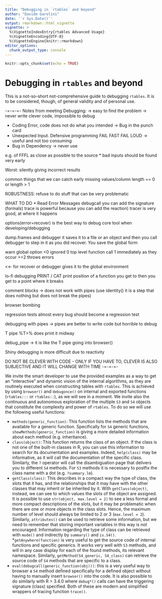 ```yaml
---
title: "Debugging in `rtables` and beyond"
author: "Davide Garolini"
date: '`r Sys.Date()`'
output: rmarkdown::html_vignette
vignette: >
  %\VignetteIndexEntry{rtables Advanced Usage}
  %\VignetteEncoding{UTF-8}
  %\VignetteEngine{knitr::rmarkdown}
editor_options: 
  chunk_output_type: console
---
```


```r
knitr::opts_chunk$set(echo = TRUE)
```

# Debugging in `rtables` and beyond

This is a not-so-short not-comprehensive guide to debugging `rtables`. It is to be considered, though, of general validity and of personal use.

-=-=-=- Notes from meeting
Debugging:
-> easy to find the problem
-> never write clever code, impossible to debug

* Coding Error, code does not do what you intended -> Bug in the punch card
* Unexpected Input. Defensive programming FAIL FAST FAIL LOUD -> useful and not too consuming
* Bug in Dependency -> never use 

e.g. of FFFL
as close as possible to the source
* bad inputs should be found very early


Worst: silently giving incorrect results

common things that we can catch early
missing values/column length == 0 or length > 1

ROBUSTNESS: refuse to do stuff that can be very problematic

WHAT TO DO
* Read Error Messages
debugcall you can add the signature (formals)
trace is powerful because you can add the reaction)
tracer is very good, at where it happens

options(error=recover) is the best way to debug
core tool when developing/debugging

dump.frames and debugger
it saves it to a file or an object and then you call debugger to step in it
as you did recover. You save the global form

warn global option
<0 ignored
0 top level function call
1 immediately as they occur
>=2 throws errors

<<- for recover or debugger gives it to the global environment

lo-fi debugging
PRINT / CAT
print position of a function you get to then you get to a point where it breaks

comment blocks -> does not work with pipes (use identity() it is a step
that does nothing but does not break the pipes)

browser bombing

regression tests
almost every bug should become a regression test

debugging with pipes
-> pipes are better to write code but horrible to debug

T pipe %T>% does print it midway

debug_pipe -> it is like the T pipe going into browser()

Shiny debugging is more difficult due to reactivity

DO NOT BE CLEVER WITH CODE - ONLY IF YOU HAVE TO, CLEVER IS ALSO SUBJECTIVE 
AND IT WILL CHANGE WITH TIME
-=-=-=-


We invite the smart developer to use the provided examples as a way to get an "interactive" and dynamic vision of the internal algorithms, as they are routinely executed when constructing tables with `rtables`. This is achieved by using `browser()` and `debugonce()` on internal and exported functions (`rtables:::` or `rtables::`), as we will see in a moment. We invite also the continuous and autonomous exploration of the multiple `S3` and `S4` objects that constitute the complexity and power of `rtables`. To do so we will use the following useful functions:

* `methods(generic_function)`: This function lists the methods that are available for a generic function. Specifically for `S4` generic functions, `showMethods(generic_function)` is giving a more detailed information about each method (e.g. inheritance). 
* `class(object)`: This function returns the class of an object. If the class is not one of the built-in classes in R, you can use this information to search for its documentation and examples. Indeed, `help(class)` may be informative, as it will call the documentation of the specific class. Similarly, the `?` operator will call the disambiguation page that delivers you to different `S4` methods. For `S3` methods it is necessary to postfix the class name with a dot (e.g. `?summary.lm`).
* `getClass(class)`: This describes in a compact way the type of class, the slots that it has, and the relationships that it may have with the other classes that may inherit or be inherited by it. With `getClass(object)`, instead, we can see to which values the slots of the object are assigned. It is possible to use `str(object, max.level = 2)` to see a less formal and more compact descriptions of the slots, but it may be problematic when there are one or more objects in the class slots. Hence, the maximum number of level should always be limited to 2 or 3 (`max.level = 2`). Similarly, `attributes()` can be used to retrieve some information, but we need to remember that storing important variables in this way is not encouraged. Information regarding the type of class can be retrieved with `mode()` and indirectly by `summary()` and `is.S4()`.
*`getAnywhere(function)` is very useful to get the source code of internal functions and specific generics. It works very well with `S3` methods, and will in any case display for each of the found methods, its relevant namespace. Similarly, `getMethod(S4_generic, S4_class)` can retrieve the source code of `S4` methods that are specific to a class.
* `eval(debugcall(generic_function(obj)))`: this is a very useful way to browser a `S4` method defined specifically for a defined object without having to manually insert `browser()` into the code. It is also possible to do similarly with R > 3.4.0 where `debug*()` calls can have the triggering signature (class) specified. Both of these are modern and simplified wrappers of tracing function `trace()`.

